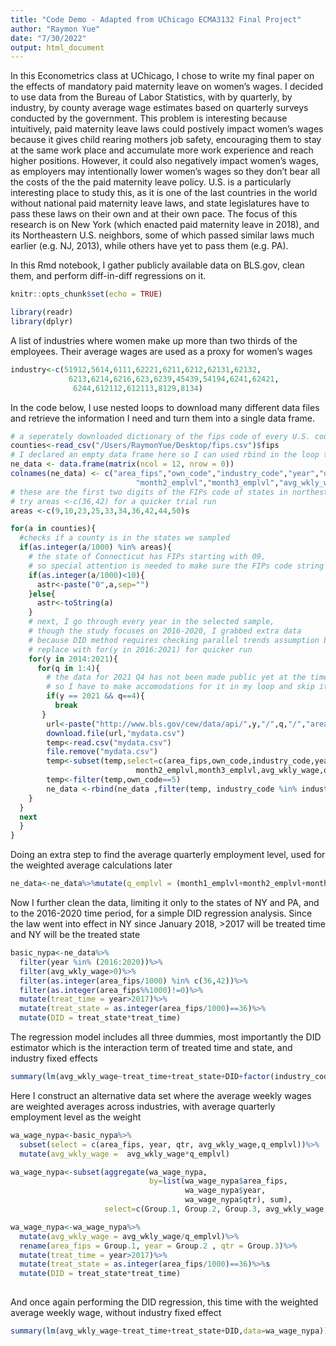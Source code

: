 ```yaml
---
title: "Code Demo - Adapted from UChicago ECMA3132 Final Project"
author: "Raymon Yue"
date: "7/30/2022"
output: html_document
---
```

In this Econometrics class at UChicago, I chose to write my final paper on the effects of mandatory paid maternity leave on women's wages. 
I decided to use data from the Bureau of Labor Statistics, with by quarterly, by industry, by county average wage estimates 
based on quarterly surveys conducted by the government. This problem is interesting because intuitively, paid maternity leave laws 
could postively impact women's wages because it gives child rearing mothers job safety, encouraging them to stay at the same work place
and accumulate more work experience and reach higher positions. However, it could also negatively impact women's wages, as employers may
intentionally lower women's wages so they don't bear all the costs of the the paid maternity leave policy. U.S. is a particularly interesting
place to study this, as it is one of the last countries in the world without national paid maternity leave laws, and state legislatures have
to pass these laws on their own and at their own pace. The focus of this research is on New York (which enacted paid maternity leave in 2018),
and its Northeastern U.S. neighbors, some of which passed similar laws much earlier (e.g. NJ, 2013), while others have yet to pass them (e.g. PA).

In this Rmd notebook, I gather publicly available data on BLS.gov, clean them, and perform diff-in-diff regressions on it.
```r
knitr::opts_chunk$set(echo = TRUE)
```

```r
library(readr)
library(dplyr)
```

A list of industries where women make up more than two thirds of the employees. Their average wages are used as a proxy for women's wages
```r
industry<-c(51912,5614,6111,62221,6211,6212,62131,62132,
             6213,6214,6216,623,6239,45439,54194,6241,62421,
              6244,612112,612113,8129,8134)
```

In the code below, I use nested loops to download many different data files and retrieve the information I need and turn them into a single data frame.
```r
# a seperately downloaded dictionary of the fips code of every U.S. county
counties<-read_csv("/Users/RaymonYue/Desktop/fips.csv")$fips
# I declared an empty data frame here so I can used rbind in the loop to add rows to it
ne_data <- data.frame(matrix(ncol = 12, nrow = 0))
colnames(ne_data) <- c("area_fips","own_code","industry_code","year","qtr","qtrly_estabs","month1_emplvl",
                            "month2_emplvl","month3_emplvl","avg_wkly_wage","oty_avg_wkly_wage_chg","oty_avg_wkly_wage_pct_chg")
# these are the first two digits of the FIPs code of states in northestern U.S., the region covered by the sample
# try areas <-c(36,42) for a quicker trial run
areas <-c(9,10,23,25,33,34,36,42,44,50)s
```

```r
for(a in counties){
  #checks if a county is in the states we sampled
  if(as.integer(a/1000) %in% areas){
    # the state of Connecticut has FIPs starting with 09, 
    # so special attention is needed to make sure the FIPs code string is 5 digits  
    if(as.integer(a/1000)<10){
      astr<-paste("0",a,sep="")
    }else{
      astr<-toString(a)
    }
    # next, I go through every year in the selected sample, 
    # though the study focuses on 2016-2020, I grabbed extra data
    # because DID method requires checking parallel trends assumption before the studied period
    # replace with for(y in 2016:2021) for quicker run
    for(y in 2014:2021){
      for(q in 1:4){
        # the data for 2021 Q4 has not been made public yet at the time of my study, 
        # so I have to make accomodations for it in my loop and skip it
        if(y == 2021 && q==4){
          break
       }
        url<-paste("http://www.bls.gov/cew/data/api/",y,"/",q,"/","area","/",astr,".csv",sep="")
        download.file(url,"mydata.csv")
        temp<-read.csv("mydata.csv")
        file.remove("mydata.csv")
        temp<-subset(temp,select=c(area_fips,own_code,industry_code,year,qtr,qtrly_estabs,month1_emplvl,
                            month2_emplvl,month3_emplvl,avg_wkly_wage,oty_avg_wkly_wage_chg,oty_avg_wkly_wage_pct_chg))
        temp<-filter(temp,own_code==5)
        ne_data <-rbind(ne_data ,filter(temp, industry_code %in% industry))
    }
  }
  next
  }
}
```
Doing an extra step to find the average quarterly employment level, used for the weighted average calculations later
```r
ne_data<-ne_data%>%mutate(q_emplvl = (month1_emplvl+month2_emplvl+month3_emplvl)/3)
```
Now I further clean the data, limiting it only to the states of NY and PA, and to the 2016-2020 time period, for a simple DID regression analysis. Since the law went into effect in NY since January 2018, >2017 will be treated time and NY will be the treated state
```r
basic_nypa<-ne_data%>%
  filter(year %in% (2016:2020))%>%
  filter(avg_wkly_wage>0)%>%
  filter(as.integer(area_fips/1000) %in% c(36,42))%>%
  filter(as.integer(area_fips%%1000)!=0)%>%
  mutate(treat_time = year>2017)%>%
  mutate(treat_state = as.integer(area_fips/1000)==36)%>%
  mutate(DID = treat_state*treat_time)
```
The regression model includes all three dummies, most importantly the DID estimator which is the interaction term of treated 
time and state, and industry fixed effects
```r
summary(lm(avg_wkly_wage~treat_time+treat_state+DID+factor(industry_code),data=basic_nypa))
```

Here I construct an alternative data set where the average weekly wages are weighted averages across industries, with average 
quarterly employment level as the weight
```r
wa_wage_nypa<-basic_nypa%>%
  subset(select = c(area_fips, year, qtr, avg_wkly_wage,q_emplvl))%>%
  mutate(avg_wkly_wage =  avg_wkly_wage*q_emplvl)

wa_wage_nypa<-subset(aggregate(wa_wage_nypa, 
                               by=list(wa_wage_nypa$area_fips, 
                                       wa_wage_nypa$year, 
                                       wa_wage_nypa$qtr), sum),
                     select=c(Group.1, Group.2, Group.3, avg_wkly_wage,q_emplvl))

wa_wage_nypa<-wa_wage_nypa%>%
  mutate(avg_wkly_wage = avg_wkly_wage/q_emplvl)%>%
  rename(area_fips = Group.1, year = Group.2 , qtr = Group.3)%>%
  mutate(treat_time = year>2017)%>%
  mutate(treat_state = as.integer(area_fips/1000)==36)%>%s
  mutate(DID = treat_state*treat_time)
  
```
And once again performing the DID regression, this time with the weighted average weekly wage, without industry fixed effect
```r
summary(lm(avg_wkly_wage~treat_time+treat_state+DID,data=wa_wage_nypa))
```


